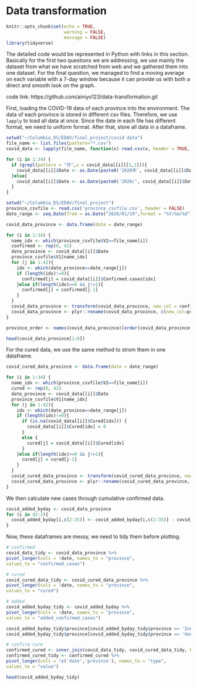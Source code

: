 # Data transformation

```r
knitr::opts_chunk$set(echo = TRUE,
                      warning = FALSE,
                      message = FALSE)
library(tidyverse)
```


The detailed code would be represented in Python with links in this section. Basically for the first two questions we are addressing, we use mainly the dataset from what we have scratched from web and we gathered them into one dataset. For the final question, we managed to find a moving average on each variable with a 7-day window because it can provide us with both a direct and smooth look on the graph. 

code link: https://github.com/ainiyo123/data-transformation.git

First, loading the COVID-19 data of each province into the environment. The data of each province is stored in different csv files. Therefore, we use `lapply` to load all data at once. Since the date in each file has different format, we need to uniform format. After that, store all data in a dataframe. 

```r
setwd("~/Columbia_DS/EDAV/final_project/covid data")
file_name <- list.files(pattern="*.csv")
covid_data <- lapply(file_name, function(x) read.csv(x, header = TRUE, row.names = 1))

for (i in 1:34) {
  if (grepl(pattern = "月",x = covid_data[[i]][1,1])){
    covid_data[[i]]$Date <- as.Date(paste0('2020年', covid_data[[i]]$Date), "%Y年%m月%d日")
  }else{
    covid_data[[i]]$Date <- as.Date(paste0('2020/', covid_data[[i]]$Date), "%Y/%m/%d")
  }
}

setwd("~/Columbia_DS/EDAV/final_project")
province_csvfile <- read.csv('province_csvfile.csv', header = FALSE)
date_range <- seq.Date(from = as.Date("2020/01/19",format = "%Y/%m/%d"), by = "day", length.out = 42)

covid_data_province <- data.frame(date = date_range)

for (i in 1:34) {
  name_idx <- which(province_csvfile$V2==file_name[i])
  confirmed <- rep(0, 42)
  date_province <- covid_data[[i]]$Date
  province_csvfile$V1[name_idx]
  for (j in 1:42){
    idx <- which(date_province==date_range[j])
    if (length(idx)!=0){
      confirmed[j] = covid_data[[i]]$Confirmed.cases[idx]
    }else if(length(idx)==0 && j!=1){
      confirmed[j] = confirmed[j-1]
    }
  }
  covid_data_province <- transform(covid_data_province, new_col = confirmed)
  covid_data_province <- plyr::rename(covid_data_province, c(new_col=province_csvfile$V1[name_idx]))
}

province_order <- names(covid_data_province)[order(covid_data_province[42, 2:35], decreasing = T)+1]

head(covid_data_province[1:8])
```

For the cured data, we use the same method to strom them in one dataframe. 

```r

covid_cured_data_province <- data.frame(date = date_range)

for (i in 1:34) {
  name_idx <- which(province_csvfile$V2==file_name[i])
  cured <- rep(0, 42)
  date_province <- covid_data[[i]]$Date
  province_csvfile$V1[name_idx]
  for (j in 1:42){
    idx <- which(date_province==date_range[j])
    if (length(idx)!=0){
      if (is.na(covid_data[[i]]$Cured[idx])) {
        covid_data[[i]]$Cured[idx] = 0
      }
      else {
        cured[j] = covid_data[[i]]$Cured[idx]
      }
    }else if(length(idx)==0 && j!=1){
      cured[j] = cured[j-1]
    }
  }
  covid_cured_data_province <- transform(covid_cured_data_province, new_col = cured)
  covid_cured_data_province <- plyr::rename(covid_cured_data_province, c(new_col=province_csvfile$V1[name_idx]))
}
```

We then calculate new cases through cumulative confirmed data. 

```r
covid_added_byday <- covid_data_province
for (i in 42:2){
  covid_added_byday[i,c(2:35)] <- covid_added_byday[i,c(2:35)] - covid_added_byday[i-1,c(2:35)]
}
```


Now, these dataframes are messy, we need to tidy them before plotting.

```r
# confirmed
covid_data_tidy <- covid_data_province %>%
pivot_longer(cols = !date, names_to = "province",
values_to = "confirmed_cases")

# cured
covid_cured_data_tidy <- covid_cured_data_province %>%
pivot_longer(cols = !date, names_to = "province",
values_to = "cured")

# added
covid_added_byday_tidy <- covid_added_byday %>%
pivot_longer(cols = !date, names_to = "province",
values_to = "added_confirmed_cases")

covid_added_byday_tidy$province[covid_added_byday_tidy$province == 'Inner.Mongoria'] <- 'Inner Mongolia'
covid_added_byday_tidy$province[covid_added_byday_tidy$province == 'Hong.Kong'] <- 'Hong Kong'

# confirm cure
confirmed_cured <- inner_join(covid_data_tidy, covid_cured_data_tidy, by = c('date','province'))
confirmed_cured_tidy <- confirmed_cured %>%
pivot_longer(cols = !c('date','province'), names_to = "type",
values_to = "value")

head(covid_added_byday_tidy)
```